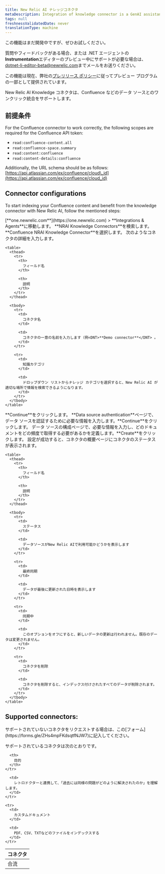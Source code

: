 ```yaml
---
title: New Relic AI ナレッジコネクタ
metaDescription: Integration of knowledge connector is a GenAI assistant for observability that will help you understand and improve your system by integrating knowledge connector with your confluence
tags: null
freshnessValidatedDate: never
translationType: machine
---
```


<Callout title="プレビュー">
  この機能はまだ開発中ですが、ぜひお試しください。

  質問やフィードバックがある場合、または .NET エージェントの<DNT>**Instrumentation**</DNT>エディターのプレビュー中にサポートが必要な場合は、 [dotnet-li-editor-beta@newrelic.com](mailto:dotnet-li-editor-beta@newrelic.com)までメールをお送りください。

  この機能は現在、弊社の[プレリリース ポリシー](/docs/licenses/license-information/referenced-policies/new-relic-pre-release-policy)に従ってプレビュー プログラムの一部として提供されています。
</Callout>

New Relic AI Knowledge コネクタは、Confluence などのデータ ソースとのワンクリック統合をサポートします。

## 前提条件

For the Confluence connector to work correctly, the following scopes are required for the Confluence API token:

* `read:confluence-content.all`
* `read:confluence-space.summary`
* `read:content:confluence`
* `read:content-details:confluence`

Additionally, the URL schema should be as follows: [https://api.atlassian.com/ex/confluence/cloud\_id](https://api.atlassian.com/ex/confluence/cloud_id)

## Connector configurations

To start indexing your Confluence content and benefit from the knowledge connector with New Relic AI, follow the mentioned steps:

<Steps>
  <Step>
    <DNT>[**one.newrelic.com**](https://one.newrelic.com) &gt; **Integrations &amp; Agents**</DNT>に移動します。
  </Step>

  <Step>
    <DNT>**NRAI Knowledge Connectors**</DNT>を検索します。
  </Step>

  <Step>
    <DNT>**Confluence NRAI Knowledge Connector**</DNT>を選択します。
  </Step>

  <Step>
    次のようなコネクタの詳細を入力します。

    <table>
      <thead>
        <tr>
          <th>
            フィールド名
          </th>

          <th>
            説明
          </th>
        </tr>
      </thead>

      <tbody>
        <tr>
          <td>
            コネクタ名
          </td>

          <td>
            コネクタの一意の名前を入力します（例<DNT>**Demo connector**</DNT> 。
          </td>
        </tr>

        <tr>
          <td>
            知識カテゴリ
          </td>

          <td>
            ドロップダウン リストからナレッジ カテゴリを選択すると、New Relic AI が適切な場所で情報を検索できるようになります。
          </td>
        </tr>
      </tbody>
    </table>
  </Step>

  <Step>
    <DNT>**Continue**</DNT>をクリックします。
  </Step>

  <Step>
    <DNT>**Data source authentication**</DNT>ページで、データ ソースを認証するために必要な情報を入力します。<DNT>**Continue**</DNT>をクリックします。
  </Step>

  <Step>
    データ ソースの構成ページで、必要な情報を入力し、どのドキュメントをどの頻度で取得する必要があるかを定義します。<DNT>**Create**</DNT>をクリックします。
  </Step>

  <Step>
    設定が成功すると、コネクタの概要ページにコネクタのステータスが表示されます。

    <table>
      <thead>
        <tr>
          <th>
            フィールド名
          </th>

          <th>
            説明
          </th>
        </tr>
      </thead>

      <tbody>
        <tr>
          <td>
            ステータス
          </td>

          <td>
            データソースがNew Relic AIで利用可能かどうかを表示します
          </td>
        </tr>

        <tr>
          <td>
            最終同期
          </td>

          <td>
            データが最後に更新された日時を表示します
          </td>
        </tr>

        <tr>
          <td>
            同期中
          </td>

          <td>
            このオプションをオフにすると、新しいデータの更新は行われません。既存のデータは変更されません。
          </td>
        </tr>

        <tr>
          <td>
            コネクタを削除
          </td>

          <td>
            コネクタを削除すると、インデックス付けされたすべてのデータが削除されます。
          </td>
        </tr>
      </tbody>
    </table>
  </Step>
</Steps>

## Supported connectors:

<Callout title="重要">
  サポートされていないコネクタをリクエストする場合は、この[フォーム](https://forms.gle/ZHs4mpFKdsqtfNJW7)に記入してください。
</Callout>

サポートされているコネクタは次のとおりです。

<table>
  <thead>
    <tr>
      <th>
        コネクタ
      </th>

      <th>
        目的
      </th>
    </tr>
  </thead>

  <tbody>
    <tr>
      <td>
        合流
      </td>

      <td>
        レトロドクターと連携して、「過去には同様の問題がどのように解決されたのか」を理解します。
      </td>
    </tr>

    <tr>
      <td>
        カスタムドキュメント
      </td>

      <td>
        PDF、CSV、TXTなどのファイルをインデックスする
      </td>
    </tr>
  </tbody>
</table>